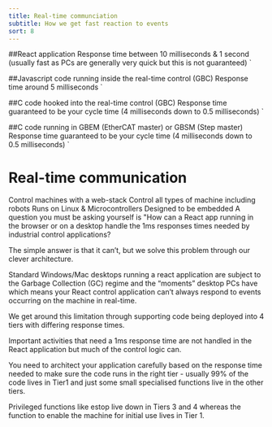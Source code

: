 ```yaml
---
title: Real-time communciation
subtitle: How we get fast reaction to events
sort: 8
---
```



##React application
Response time between 10 milliseconds & 1 second (usually fast as PCs are generally very quick but this is not guaranteed)
`

##Javascript code running inside the real-time control (GBC)
Response time around 5 milliseconds
`

##C code hooked into the real-time control (GBC)
Response time guaranteed to be your cycle time (4 milliseconds down to 0.5 milliseconds)
`

##C code running in GBEM (EtherCAT master) or GBSM (Step master)
Response time guaranteed to be your cycle time (4 milliseconds down to 0.5 milliseconds)
`


# Real-time communication
<Tldr>
    <TldrItem>Control machines with a web-stack</TldrItem>
    <TldrItem>Control all types of machine including robots</TldrItem>
    <TldrItem>Runs on Linux & Microcontrollers</TldrItem>
    <TldrItem>Designed to be embedded</TldrItem>
</Tldr>
A question you must be asking yourself is "How can a React app running in the browser or on a desktop handle the 1ms responses times needed by industrial control applications?

The simple answer is that it can’t, but we solve this problem through our clever architecture.

Standard Windows/Mac desktops running a react application are subject to the Garbage Collection (GC) regime and the “moments” desktop PCs have which means your React control application can’t always respond to events occurring on the machine in real-time.

We get around this limitation through supporting code being deployed into 4 tiers with differing response times.

Important activities that need a 1ms response time are not handled in the React application but much of the control logic can.

<div style={{width: "70%"}}>
<Row>
    <Col span="20" style={{background: '#722ed7', color: '#ffff', padding: '10px 10px'}}><Markdown children={Tier1Md}/></Col>
</Row>
<Row>
    <Col span="20" style={{background: '#9254de', color: '#ffff', padding: '10px 10px'}}><Markdown children={Tier2Md}/></Col>
</Row>
<Row>
    <Col span="20" style={{background: '#b37feb', color: '#ffff', padding: '10px 10px'}}><Markdown children={Tier3Md}/> </Col>
</Row>
<Row>
    <Col span="20" style={{background: '#d3adf7', color: '#ffff', padding: '10px 10px'}}><Markdown children={Tier4Md}/> </Col>
</Row>
</div>

You need to architect your application carefully based on the response time needed to make sure the code runs in the right tier - usually 99% of the code lives in Tier1 and just some small specialised functions live in the other tiers.

Privileged functions like estop live down in Tiers 3 and 4 whereas the function to enable the machine for initial use lives in Tier 1.
